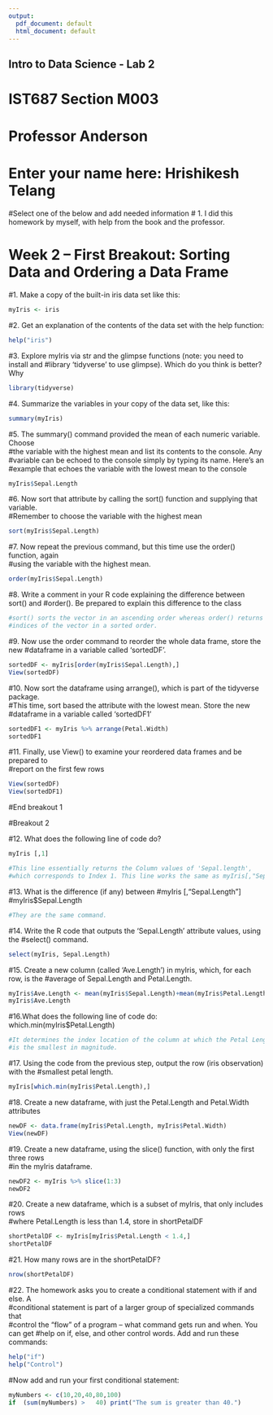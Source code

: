 ```yaml
---
output:
  pdf_document: default
  html_document: default
---
```

## Intro to Data Science - Lab 2

# IST687 Section M003
# Professor Anderson
# Enter your name here: Hrishikesh Telang

#Select one of the below and add needed information
# 1. I did this homework by myself, with help from the book and the professor.

# Week	2 – First	Breakout:	Sorting	Data	and	Ordering	a	Data	Frame

#1. Make a copy of the built-in iris data set like this:
```r
myIris <- iris
```

#2. Get	an	explanation	of	the	contents	of	the	data	set	with	the	help	function:
```r
help("iris")
```

#3. Explore	myIris via str and the	glimpse	functions	(note:	you	need	to	install	and	
#library	'tidyverse'	to	use	glimpse).	Which	do	you	think	is	better?	Why
```r
library(tidyverse)
```

#4. Summarize	the	variables	in	your	copy	of	the	data	set,	like	this:
```r
summary(myIris)
```

#5. The	summary()	command	provided	the	mean	of	each	numeric	variable.	Choose	
#the	variable	with	the	highest	mean and	list	its	contents	to	the	console.	Any	
#variable	can	be	echoed	to	the	console	simply	by	typing	its	name.	Here's	an	
#example	that	echoes	the	variable with	the	lowest	mean to	the	console
```r
myIris$Sepal.Length
```

#6. Now	sort	that attribute by	calling	the	sort()	function and	supplying	that	variable.	
#Remember	to	choose	the	variable	with	the	highest	mean
```r
sort(myIris$Sepal.Length)
```

#7. Now	repeat	the	previous	command,	but	this	time	use	the	order()	function,	again	
#using	the	variable	with	the	highest	mean.
```r
order(myIris$Sepal.Length)
```

#8. Write	a	comment	in	your	R	code	explaining	the	difference	between	sort()	and	
#order().	Be	prepared	to	explain	this	difference	to	the	class
```r
#sort() sorts the vector in an ascending order whereas order() returns the 
#indices of the vector in a sorted order.
```

#9. Now	use	the	order	command	to	reorder	the	whole	data frame, store	the	new	
#dataframe	in	a	variable	called	'sortedDF'.
```r
sortedDF <- myIris[order(myIris$Sepal.Length),]
View(sortedDF)
```

#10. Now	sort	the	dataframe	using	arrange(),	which	is	part	of	the	tidyverse	package.	
#This	time,	sort	based the	attribute with	the	lowest mean.	Store	the	new	
#dataframe	in	a	variable	called	'sortedDF1'
```r
sortedDF1 <- myIris %>% arrange(Petal.Width)
sortedDF1
```

#11. Finally,	use	View()	to	examine	your	reordered	data	frames and	be	prepared	to	
#report	on	the	first	few	rows
```r
View(sortedDF)
View(sortedDF1)
```

#End	breakout	1

#Breakout	2

#12. What	does	the	following	line	of	code	do?
```r
myIris [,1]

#This line essentially returns the Column values of 'Sepal.length', 
#which corresponds to Index 1. This line works the same as myIris[,"Sepal.Length"].
```

#13. What	is	the	difference	(if	any)	between
#myIris [,"Sepal.Length"]
#myIris$Sepal.Length
```r
#They are the same command.
```

#14. Write	the	R	code	that	outputs	the	'Sepal.Length'	attribute	values,	using	the	
#select()	command.
```r
select(myIris, Sepal.Length)
```

#15. Create	a	new	column (called	‘Ave.Length’) in	myIris,	which,	for	each	row,	is	the	
#average	of	Sepal.Length	and	Petal.Length.	
```r
myIris$Ave.Length <- mean(myIris$Sepal.Length)+mean(myIris$Petal.Length)
myIris$Ave.Length
```

#16.What	does	the	following	line	of	code	do:
which.min(myIris$Petal.Length)
```r
#It determines the index location of the column at which the Petal Length
#is the smallest in magnitude.
```

#17. Using	the	code	from	the	previous	step,	output	the	row	(iris	observation)	with	the	
#smallest	petal	length.
```r
myIris[which.min(myIris$Petal.Length),]
```

#18. Create	a	new	dataframe,	with	just	the	Petal.Length	and	Petal.Width	attributes
```r
newDF <- data.frame(myIris$Petal.Length, myIris$Petal.Width)
View(newDF)
```

#19. Create	a	new	dataframe,	using	the	slice()	function,	with	only	the	first	three	rows	
#in	the	myIris	dataframe.
```r
newDF2 <- myIris %>% slice(1:3)
newDF2
```

#20. Create	a	new	dataframe,	which	is	a	subset	of	myIris,	that	only	includes rows	
#where	Petal.Length is	less	than	1.4,	store	in	shortPetalDF
```r
shortPetalDF <- myIris[myIris$Petal.Length < 1.4,]
shortPetalDF
```

#21. How	many	rows	are	in	the	shortPetalDF?
```r
nrow(shortPetalDF)
```

#22. The	homework	asks	you	to	create	a	conditional	statement	with	if and	else.	A	
#conditional	statement	is	part	of	a	larger	group	of	specialized	commands	that	
#control	the	“flow”	of	a	program	– what	command	gets	run	and	when.	You	can	get	
#help	on	if,	else,	and	other	control	words.	Add	and	run	these	commands:
```r
help("if")
help("Control")
```

#Now	add	and	run	your	first	conditional	statement:
```r
myNumbers <- c(10,20,40,80,100)
if	(sum(myNumbers)	>	40)	print("The sum is greater than 40.")
```


